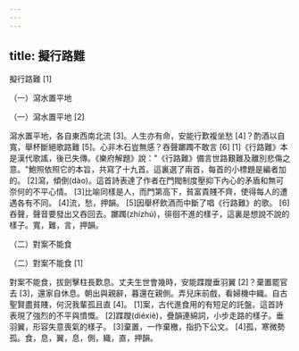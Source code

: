 ```yaml
---
---
---
```

title: 擬行路難
---




擬行路難 [1]

（一）瀉水置平地


（一）瀉水置平地 [2]

瀉水置平地，各自東西南北流 [3]。人生亦有命，安能行歎複坐愁 [4]？酌酒以自寬，舉杯斷絕歌路難 [5]。心非木石豈無感？吞聲躑躅不敢言 [6] [1]《行路難》本是漢代歌謠，後已失傳。《樂府解題》說："《行路難》備言世路艱難及離別悲傷之意。"鮑照依照它的本旨，共寫了十九首。這裏選了兩首，每首的小標題是編者加的。 [2]瀉，傾倒(dào)。這首詩表達了作者在門閥制度壓抑下內心的矛盾和無可奈何的不平心情。 [3]比喻同樣是人，而門第高下，貧富貴賤不齊，使得每人的遭遇各有不同。 [4]流，愁，押韻。 [5]因舉杯飲酒而中斷了唱《行路難》的歌。 [6]吞聲，聲音要發出又吞回去。躑躅(zhízhú)，徘徊不進的樣子，這裏是想說不說的樣子。寬，難，言，押韻。

（二）對案不能食


（二）對案不能食 [1]

對案不能食，拔劍擊柱長歎息。丈夫生世會幾時，安能蹀躞垂羽翼 [2]？棄置罷官去 [3]，還家自休息。朝出與親辭，暮還在親側。弄兒床前戲，看婦機中織。自古聖賢盡貧賤，何況我輩孤且直 [4]。 [1]案，古代進食用的有短足的託盤。這首詩表現了強烈的不平與憤慨。 [2]蹀躞(diéxiè)，疊韻連綿詞，小步走路的樣子。垂羽翼，形容失意喪氣的樣子。 [3]棄置，一作棄檄，指扔下公文。 [4]孤，寒微勢孤。食，息，翼，息，側，織，直，押韻。
